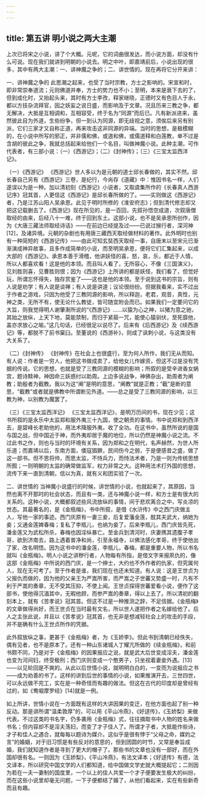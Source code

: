 ```yaml
---
---
---
```

title: 第五讲 明小说之两大主潮
---




上次已将宋之小说，讲了个大概。元呢，它的词曲很发达，而小说方面，却没有什么可说。现在我们就讲到明朝的小说去。明之中叶，即嘉靖前后，小说出现的很多，其中有两大主潮：一、讲神魔之争的；二、讲世情的。现在再将它分开来讲：

一、讲神魔之争的 此思潮之起来，也受了当时宗教，方士之影响的。宋宣和时，即非常崇奉道流；元则佛道并奉，方士的势力也不小；至明，本来是衰下去的了，但到成化时，又抬起头来，其时有方士李孜，释家继晓，正德时又有色目人于永，都以方技杂流拜官，因之妖妄之说日盛，而影响及于文章。况且历来三教之争，都无解决，大抵是互相调和，互相容受，终于名为“同源”而后已。凡有新派进来，虽然彼此目为外道，生些纷争，但一到认为同源，即无歧视之意，须俟后来另有别派，它们三家才又自称正道，再来攻击这非同源的异端。当时的思想，是极模糊的，在小说中所写的邪正，并非儒和佛，或道和佛，或儒道释和白莲教，单不过是含胡的彼此之争，我就总括起来给他们一个名目，叫做神魔小说。此种主潮，可作代表者，有三部小说：（一）《西游记》；（二）《封神传》；（三）《三宝太监西洋记》。

（一）《西游记》 《西游记》世人多以为是元朝的道士邱长春做的，其实不然。邱长春自己另有《西游记》三卷，是纪行，今尚存《道藏》中：惟因书名一样，人们遂误以为是一种。加以清初刻《西游记》小说者，又取虞集所作的《长春真人西游记序》冠其首，人更信这《西游记》是邱长春所做的了。——实则做这《西游记》者，乃是江苏山阳人吴承恩。此见于明时所修的《淮安府志》；但到清代修志却又把这记载删去了。《西游记》现在所见的，是一百回，先叙孙悟空成道，次叙唐僧取经的由来，后经八十一难，终于回到东土。这部小说，也不是吴承恩所创作，因为《大唐三藏法师取经诗话》——在前边已经提及过——已说过猴行者，深河神[12]，及诸异境。元朝的杂剧也有用唐三藏西天取经做材料的著作。此外明时也别有一种简短的《西游记传》——由此可知玄奘西天取经一事，自唐末以至宋元已渐渐演成神异故事，且多作成简单的小说，而至明吴承恩，便将它们汇集起来，以成大部的《西游记》。承恩本善于滑稽，他讲妖怪的喜，怒，哀，乐，都近于人情，所以人都喜欢看！这是他的本领。而且叫人看了，无所容心，不像《三国演义》，见刘胜则喜，见曹胜则恨；因为《西游记》上所讲的都是妖怪，我们看了，但觉好玩，所谓忘怀得失，独存赏鉴了——这也是他的本领。至于说到这书的宗旨，则有人说是劝学；有人说是谈禅；有人说是讲道；议论很纷纷。但据我看来，实不过出于作者之游戏，只因为他受了三教同源的影响，所以释迦，老君，观音，真性，元神之类，无所不有，使无论什么教徒，皆可随宜附会而已。如果我们一定要问它的大旨，则我觉得明人谢肇淛所说的“《西游记》……以猿为心之神，以猪为意之驰，其始之放纵，上天下地，莫能禁制，而归于紧箍一咒，能使心猿驯伏，至死靡他，盖亦求放心之喻。”这几句话，已经很足以说尽了。后来有《后西游记》及《续西游记》等，都脱不了前书窠臼。至董说的《西游补》，则成了讽刺小说，与这类没有大关系了。

（二）《封神传》 《封神传》在社会上也很盛行，至为何人所作，我们无从而知。有人说：作者是一穷人，他把这书做成卖了，给他女儿作嫁资，但这不过是没有凭据的传说。它的思想，也就是受了三教同源的模糊的影响；所叙的是受辛进香女娲宫，题诗黩神，神因命三妖惑纣以助周。上边多说战争，神佛杂出，助周者为阐教；助殷者为截教。我以为这“阐”是明的意思，“阐教”就是正教；“截”是断的意思，“截教”或者就是佛教中所谓断见外道。——总之是受了三教同源的影响，以三教为神，以别教为魔罢了。

（三）《三宝太监西洋记》 《三宝太监西洋记》，是明万历间的书，现在少见；这书所叙的是永乐中太监郑和服外夷三十九国，使之朝贡的事情。书中说郑和到西洋去，是碧峰长老助他的，用法术降服外夷，收了全功。在这书中，虽然所说的是国与国之战，但中国近于神，而外夷却居于魔的地位，所以仍然是神魔小说之流。不过此书之作，则也与当时的环境有关系，因为郑和之在明代，名声赫然，为世人所乐道；而嘉靖以后，东南方面，倭寇猖獗，民间伤今之弱，于是便感昔之盛，做了这一部书。但不思将帅，而思太监，不恃兵力，而恃法术者，乃是一则为传统思想所囿；一则明朝的太监的确常做监军，权力非常之大。这种用法术打外国的思想，流传下来一直到清朝，信以为真，就有义和团实验了一次。

二、讲世情的 当神魔小说盛行的时候，讲世情的小说，也就起来了，其原因，当然也离不开那时的社会状态，而且有一类，还与神魔小说一样，和方士是有很大的关系的。这种小说，大概都叙述些风流放纵的事情，间于悲欢离合之中，写炎凉的世态。其最著名的，是《金瓶梅》，书中所叙，是借《水浒传》中之西门庆做主人，写他一家的事迹。西门庆原有一妻三妾，后复爱藩金莲，酖其夫武大，纳她为妾；又通金莲婢春梅；复私了李瓶儿，也纳为妾了。后来李瓶儿，西门庆皆先死，潘金莲又为武松所杀，春梅也因淫纵暴亡。至金兵到清河时，庆妻携其遗腹子孝哥，欲到济南去，路上遇着普净和尚，引至永福寺，以佛法感化孝哥，终于使他出了家，改名明悟。因为这书中的潘金莲，李瓶儿，春梅，都是重要人物，所以书名就叫《金瓶梅》。明人小说之讲秽行者，人物每有所指，是借文字来报夙仇的，像这部《金瓶梅》中所说的西门庆，是一个绅士，大约也不外作者的仇家，但究属何人，现在无可考了。至于作者是谁，我们现在也还未知道。有人说：这是王世贞为父报仇而做的，因为他的父亲王为严嵩所害，而严嵩之子世蕃又势盛一时，凡有不利于严嵩的奏章，无不受其压抑，不使上闻。王世贞探得世蕃爱看小说，便作了这部书，使他得沉湎其中，无暇他顾，而参严嵩的奏章，得以上去了。所以清初的翻刻本上，就有《苦孝说》冠其首。但这不过是一种推测之辞，不足信据。《金瓶梅》的文章做得尚好，而王世贞在当时最有文名，所以世人遂把作者之名嫁给他了。后人之主张此说，并且以《苦孝说》冠其首，也无非是想减轻社会上的攻击的手段，并不是确有什么王世贞所作的凭据。

此外叙放纵之事，更甚于《金瓶梅》者，为《玉娇李》。但此书到清朝已经佚失，偶有见者，也不是原本了。还有一种山东诸城人丁耀亢所做的《续金瓶梅》，和前书颇不同，乃是对于《金瓶梅》的因果报应之说，就是武大后世变成淫夫，潘金莲也变为河间妇，终受极刑；西门庆则变成一个憨男子，只坐视着妻妾外遇。[13]——以见轮回是不爽的。从此以后世情小说，就明明白白的，一变而为说报应之书——成为劝善的书了。这样的讲到后世的事情的小说，如果推演开去，三世四世，可以永远做不完工，实在是一种奇怪而有趣的做法。但这在古代的印度却是曾经有过的，如《鸯堀摩罗经》[14]就是一例。

如上所讲，世情小说在一方面既有这样的大讲因果的变迁，在他方面也起了别一种反动。那是讲所谓“温柔敦厚”的，可以用《平山冷燕》，《好逑传》，《玉娇梨》来做代表。不过这类的书名字，仍多袭用《金瓶梅》式，往往摘取书中人物的姓名来做书名；但内容却不是淫夫荡妇，而变了才子佳人了。所谓才子者，大抵能作些诗，才子和佳人之遇合，就每每以题诗为媒介。这似乎是很有悖于“父母之命，媒妁之言”的婚姻，对于旧习惯是有些反对的意思的，但到团圆的时节，又常是奉旨成婚，我们就知道作者是寻到了更大的帽子了。那些书的文章也没有一部好，而在外国却很有名。一则因为《玉娇梨》，《平山冷燕》，有法文译本；《好逑传》有德，法文译本，所以研究中国文学的人们都知道，给中国做文学史就大概提起它；二则因为若在一夫一妻制的国度里，一个以上的佳人共爱一个才子便要发生极大的纠纷，而在这些小说里却毫无问题，一下子便都结了婚了，从他们看起来，实在有些新奇而且有趣。